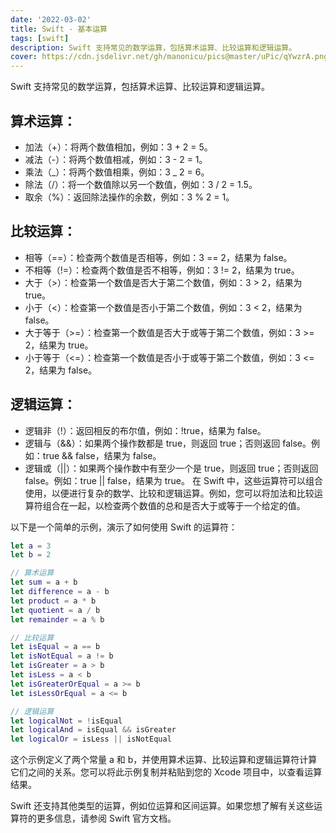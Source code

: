 ```yaml
---
date: '2022-03-02'
title: Swift - 基本运算
tags: [swift]
description: Swift 支持常见的数学运算，包括算术运算、比较运算和逻辑运算。
cover: https://cdn.jsdelivr.net/gh/manonicu/pics@master/uPic/qYwzrA.png
---
```


Swift 支持常见的数学运算，包括算术运算、比较运算和逻辑运算。

## 算术运算：

- 加法（+）：将两个数值相加，例如：3 + 2 = 5。
- 减法（-）：将两个数值相减，例如：3 - 2 = 1。
- 乘法（_）：将两个数值相乘，例如：3 _ 2 = 6。
- 除法（/）：将一个数值除以另一个数值，例如：3 / 2 = 1.5。
- 取余（%）：返回除法操作的余数，例如：3 % 2 = 1。

## 比较运算：

- 相等（==）：检查两个数值是否相等，例如：3 == 2，结果为 false。
- 不相等（!=）：检查两个数值是否不相等，例如：3 != 2，结果为 true。
- 大于（>）：检查第一个数值是否大于第二个数值，例如：3 > 2，结果为 true。
- 小于（<）：检查第一个数值是否小于第二个数值，例如：3 < 2，结果为 false。
- 大于等于（>=）：检查第一个数值是否大于或等于第二个数值，例如：3 >= 2，结果为 true。
- 小于等于（<=）：检查第一个数值是否小于或等于第二个数值，例如：3 <= 2，结果为 false。

## 逻辑运算：

- 逻辑非（!）：返回相反的布尔值，例如：!true，结果为 false。
- 逻辑与（&&）：如果两个操作数都是 true，则返回 true；否则返回 false。例如：true && false，结果为 false。
- 逻辑或（||）：如果两个操作数中有至少一个是 true，则返回 true；否则返回 false。例如：true || false，结果为 true。
  在 Swift 中，这些运算符可以组合使用，以便进行复杂的数学、比较和逻辑运算。例如，您可以将加法和比较运算符组合在一起，以检查两个数值的总和是否大于或等于一个给定的值。

以下是一个简单的示例，演示了如何使用 Swift 的运算符：

```swift
let a = 3
let b = 2

// 算术运算
let sum = a + b
let difference = a - b
let product = a * b
let quotient = a / b
let remainder = a % b

// 比较运算
let isEqual = a == b
let isNotEqual = a != b
let isGreater = a > b
let isLess = a < b
let isGreaterOrEqual = a >= b
let isLessOrEqual = a <= b

// 逻辑运算
let logicalNot = !isEqual
let logicalAnd = isEqual && isGreater
let logicalOr = isLess || isNotEqual

```

这个示例定义了两个常量 a 和 b，并使用算术运算、比较运算和逻辑运算符计算它们之间的关系。您可以将此示例复制并粘贴到您的 Xcode 项目中，以查看运算结果。

Swift 还支持其他类型的运算，例如位运算和区间运算。如果您想了解有关这些运算符的更多信息，请参阅 Swift 官方文档。
